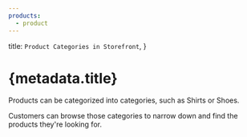 ```yaml
---
products:
  - product
---
```



  title: `Product Categories in Storefront`,
}

# {metadata.title}

Products can be categorized into categories, such as Shirts or Shoes.

Customers can browse those categories to narrow down and find the products they're looking for.

<ChildDocs type="item" onlyTopLevel={true} />